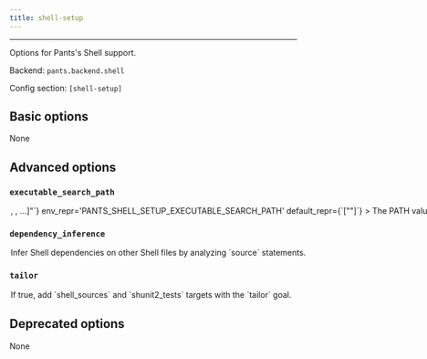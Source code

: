 ```yaml
---
title: shell-setup
---
```



---

Options for Pants&#x27;s Shell support.

Backend: <span className="color--primary">`pants.backend.shell`</span>

Config section: <span className="color--primary">`[shell-setup]`</span>

<span className={styles.options}>

## Basic options

None

## Advanced options

### `executable_search_path`

<Option
  cli_repr={`--shell-setup-executable-search-path="[<binary-paths>, <binary-paths>, ...]"`}
  env_repr='PANTS_SHELL_SETUP_EXECUTABLE_SEARCH_PATH'
  default_repr={`["<PATH>"]`}
>
The PATH value that will be used to find shells and to run certain processes like the shunit2 test runner.

The special string `"<PATH>"` will expand to the contents of the PATH env var.

</Option>

### `dependency_inference`

<Option
  cli_repr={`--[no-]shell-setup-dependency-inference`}
  env_repr="PANTS_SHELL_SETUP_DEPENDENCY_INFERENCE"
  default_repr={`True`}
>
  Infer Shell dependencies on other Shell files by analyzing `source`
  statements.
</Option>

### `tailor`

<Option
  cli_repr={`--[no-]shell-setup-tailor`}
  env_repr="PANTS_SHELL_SETUP_TAILOR"
  default_repr={`True`}
>
  If true, add `shell_sources` and `shunit2_tests` targets with the `tailor`
  goal.
</Option>

## Deprecated options

None

</span>
